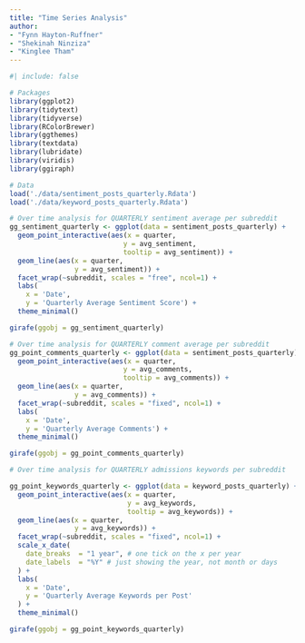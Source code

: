 ```yaml
---
title: "Time Series Analysis"
author: 
- "Fynn Hayton-Ruffner"
- "Shekinah Ninziza"
- "Kinglee Tham"
---
```


```r
#| include: false

# Packages
library(ggplot2)
library(tidytext)
library(tidyverse)
library(RColorBrewer)
library(ggthemes)
library(textdata)
library(lubridate)
library(viridis)
library(ggiraph)

# Data 
load('./data/sentiment_posts_quarterly.Rdata')
load('./data/keyword_posts_quarterly.Rdata')

```

```r
# Over time analysis for QUARTERLY sentiment average per subreddit
gg_sentiment_quarterly <- ggplot(data = sentiment_posts_quarterly) +
  geom_point_interactive(aes(x = quarter, 
                            y = avg_sentiment, 
                            tooltip = avg_sentiment)) + 
  geom_line(aes(x = quarter, 
                y = avg_sentiment)) +
  facet_wrap(~subreddit, scales = "free", ncol=1) +
  labs(
    x = 'Date',
    y = 'Quarterly Average Sentiment Score') +
  theme_minimal() 

girafe(ggobj = gg_sentiment_quarterly)
```

```r
# Over time analysis for QUARTERLY comment average per subreddit
gg_point_comments_quarterly <- ggplot(data = sentiment_posts_quarterly) +
  geom_point_interactive(aes(x = quarter, 
                            y = avg_comments, 
                            tooltip = avg_comments)) + 
  geom_line(aes(x = quarter, 
                y = avg_comments)) +
  facet_wrap(~subreddit, scales = "fixed", ncol=1) +
  labs(
    x = 'Date',
    y = 'Quarterly Average Comments') +
  theme_minimal() 

girafe(ggobj = gg_point_comments_quarterly)
```

```r
# Over time analysis for QUARTERLY admissions keywords per subreddit

gg_point_keywords_quarterly <- ggplot(data = keyword_posts_quarterly) +
  geom_point_interactive(aes(x = quarter, 
                             y = avg_keywords, 
                             tooltip = avg_keywords)) + 
  geom_line(aes(x = quarter, 
                y = avg_keywords)) +
  facet_wrap(~subreddit, scales = "fixed", ncol=1) +
  scale_x_date(
    date_breaks  = "1 year", # one tick on the x per year
    date_labels  = "%Y" # just showing the year, not month or days
  ) +
  labs(
    x = 'Date',
    y = 'Quarterly Average Keywords per Post'
  ) +
  theme_minimal() 

girafe(ggobj = gg_point_keywords_quarterly)
```

